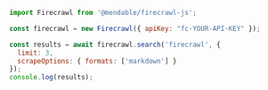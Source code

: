 ```js Node
import Firecrawl from '@mendable/firecrawl-js';

const firecrawl = new Firecrawl({ apiKey: "fc-YOUR-API-KEY" });

const results = await firecrawl.search('firecrawl', {
  limit: 3,
  scrapeOptions: { formats: ['markdown'] }
});
console.log(results);
```
